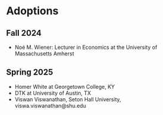 # Adoptions

## Fall 2024

- Noé M. Wiener: Lecturer in Economics at the University of Massachusetts Amherst

## Spring 2025

- Homer White at Georgetown College, KY
- DTK at University of Austin, TX
- Viswan Viswanathan, Seton Hall University, viswa.viswanathan@shu.edu

